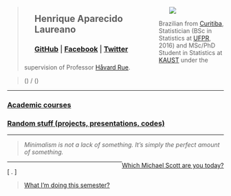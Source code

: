 <div style="float: left; width: 70%;">
 ><ul>
   <h2>Henrique Aparecido Laureano</h2>
    <h3>[GitHub](https://github.com/mynameislaure) |
        [Facebook](https://www.facebook.com/henrique.laureano) |
        [Twitter](https://twitter.com/hap_laureano)
    </h3>
  </ul>
</div>
<div style="float: right; width: 30%;">
 <ul>
  <img src="me.jpg">
 </ul>
</div>

> Brazilian from [Curitiba](https://goo.gl/K1Qcdv),
  Statistician (BSc in Statistics at [UFPR](https://goo.gl/DtVAbi), 2016)
  and MSc/PhD Student in Statistics at [KAUST](https://goo.gl/1YkxhB)
  under the supervision of Professor [Håvard Rue](https://goo.gl/KQXdhH).

> \(\texttt{henrique.laureano@kaust.edu.sa}\) /
  \(\texttt{henriquelaureano@outlook.com}\)

***

<h3>[Academic courses](http://mynameislaure.github.io/academic_courses/)</h3>

<h3>[Random stuff (projects, presentations, codes)](http://mynameislaure.github.io/stuff/)</h3>

***

> *Minimalism is not a lack of something.
   It’s simply the perfect amount of something.*

<div style="float: right;">[Which Michael Scott are you today?](http://mynameislaure.github.io/mike.html)</div>

***

\[ \text{Don't become institutionalized, for nothing}. \]

> [What I'm doing this semester?](http://mynameislaure.github.io/current/my_notes.html)